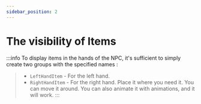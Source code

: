```yaml
---
sidebar_position: 2
---
```


# The visibility of Items

:::info To display items in the hands of the NPC, it's sufficient to simply create two groups with the specified names :
> - `LeftHandItem` - For the left hand.
> - `RightHandItem` - For the right hand.
Place it where you need it. You can move it around.
You can also animate it with animations, and it will work.
:::